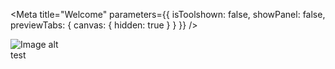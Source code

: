 
<Meta title="Welcome"
  parameters={{
    isToolshown: false,
    showPanel: false,
    previewTabs: {
      canvas: { hidden: true }
    }
  }}
/>

<img src={img} alt="Image alt" />

<div class="fds-primary-bg test">test</div>
